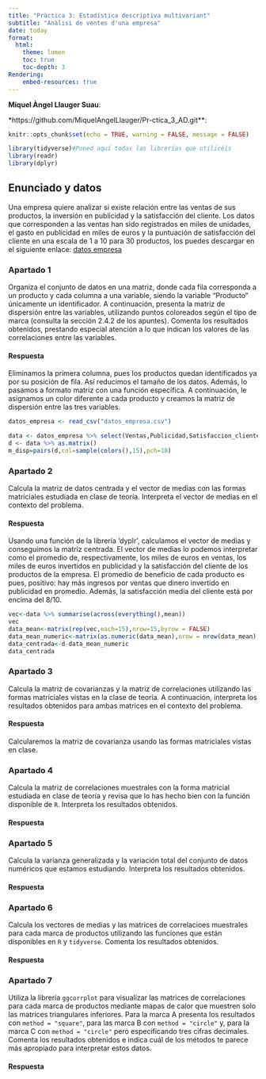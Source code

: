 ```yaml
---
title: "Pràctica 3: Estadística descriptiva multivariant"
subtitle: "Anàlisi de ventes d'una empresa"
date: today
format:
  html:
    theme: lumen
    toc: true
    toc-depth: 3
Rendering:
    embed-resources: true
---
```


**Miquel Àngel Llauger Suau**:

\*https://github.com/MiquelAngelLlauger/Pr-ctica_3_AD.git\*\*:

```r
knitr::opts_chunk$set(echo = TRUE, warning = FALSE, message = FALSE)
```

```r
library(tidyverse)#Poned aquí todas las librerías que utilicéis
library(readr)
library(dplyr)
```

## Enunciado y datos

Una empresa quiere analizar si existe relación entre las ventas de sus productos, la inversión en publicidad y la satisfacción del cliente. Los datos que corresponden a las ventas han sido registrados en miles de unidades, el gasto en publicidad en miles de euros y la puntuación de satisfacción del cliente en una escala de 1 a 10 para 30 productos, los puedes descargar en el siguiente enlace: [datos empresa](https://github.com/igmuib/Practica_AD/blob/main/datos_empresa.csv)

### Apartado 1

Organiza el conjunto de datos en una matriz, donde cada fila corresponda a un producto y cada columna a una variable, siendo la variable "Producto" únicamente un identificador. A continuación, presenta la matriz de dispersión entre las variables, utilizando puntos coloreados según el tipo de marca (consulta la sección 2.4.2 de los apuntes). Comenta los resultados obtenidos, prestando especial atención a lo que indican los valores de las correlaciones entre las variables.

#### Respuesta

Eliminamos la primera columna, pues los productos quedan identificados ya por su posición de fila. Así reducimos el tamaño de los datos. Además, lo pasamos a formato matriz con una función específica. A continuación, le asignamos un color diferente a cada producto y creamos la matriz de dispersión entre las tres variables.

```r
datos_empresa <- read_csv("datos_empresa.csv")

data <- datos_empresa %>% select(Ventas,Publicidad,Satisfaccion_cliente)
d <- data %>% as.matrix() 
m_disp=pairs(d,col=sample(colors(),15),pch=18)

```

### Apartado 2

Calcula la matriz de datos centrada y el vector de medias con las formas matriciales estudiada en clase de teoría. Interpreta el vector de medias en el contexto del problema.

#### Respuesta

Usando una función de la librería 'dyplr', calculamos el vector de medias y conseguimos la matriz centrada. El vector de medias lo podemos interpretar como el promedio de, respectivamente, los miles de euros en ventas, los miles de euros invertidos en publicidad y la satisfacción del cliente de los productos de la empresa. El promedio de beneficio de cada producto es pues, positivo: hay más ingresos por ventas que dinero invertido en publicidad en promedio. Además, la satisfacción media del cliente está por encima del 8/10.

```r
vec<-data %>% summarise(across(everything(),mean))
vec
data_mean<-matrix(rep(vec,each=15),nrow=15,byrow = FALSE)
data_mean_numeric<-matrix(as.numeric(data_mean),nrow = nrow(data_mean),ncol = ncol(data_mean))
data_centrada<-d-data_mean_numeric
data_centrada

```

### Apartado 3

Calcula la matriz de covarianzas y la matriz de correlaciones utilizando las formas matriciales vistas en la clase de teoría. A continuación, interpreta los resultados obtenidos para ambas matrices en el contexto del problema.

#### Respuesta

Calcularemos la matriz de covarianza usando las formas matriciales vistas en clase. 

### Apartado 4

Calcula la matriz de correlaciones muestrales con la forma matricial estudiada en clase de teoría y revisa que lo has hecho bien con la función disponible de `R`. Interpreta los resultados obtenidos.

#### Respuesta

### Apartado 5

Calcula la varianza generalizada y la variación total del conjunto de datos numéricos que estamos estudiando. Interpreta los resultados obtenidos.

#### Respuesta

### Apartado 6

Calcula los vectores de medias y las matrices de correlacioes muestrales para cada marca de productos utilizando las funciones que están disponibles en `R` y `tidyverse`. Comenta los resultados obtenidos.

#### Respuesta

### Apartado 7

Utiliza la librería `ggcorrplot` para visualizar las matrices de correlaciones para cada marca de productos mediante mapas de calor que muestren solo las matrices triangulares inferiores. Para la marca A presenta los resultados con `method = "square"`, para las marca B con `method = "circle"` y, para la marca C con `method = "circle"` pero especificando tres cifras decimales. Comenta los resultados obtenidos e indica cuál de los métodos te parece más apropiado para interpretar estos datos.

#### Respuesta
